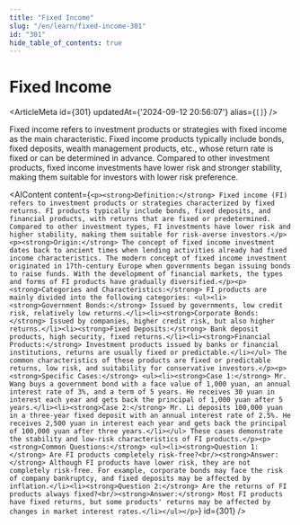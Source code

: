 ```yaml
---
title: "Fixed Income"
slug: "/en/learn/fixed-income-301"
id: "301"
hide_table_of_contents: true
---
```



# Fixed Income

<ArticleMeta id={301} updatedAt={'2024-09-12 20:56:07'} alias={`[]`} />
<div className='border-solid border-b border-t-0 my-4 border-[var(--ifm-color-gray-300)]' />

Fixed income refers to investment products or strategies with fixed income as the main characteristic. Fixed income products typically include bonds, fixed deposits, wealth management products, etc., whose return rate is fixed or can be determined in advance. Compared to other investment products, fixed income investments have lower risk and stronger stability, making them suitable for investors with lower risk preference.

<AIContent content={`<p><strong>Definition:</strong> Fixed income (FI) refers to investment products or strategies characterized by fixed returns. FI products typically include bonds, fixed deposits, and financial products, with returns that are fixed or predetermined. Compared to other investment types, FI investments have lower risk and higher stability, making them suitable for risk-averse investors.</p><p><strong>Origin:</strong> The concept of fixed income investment dates back to ancient times when lending activities already had fixed income characteristics. The modern concept of fixed income investment originated in 17th-century Europe when governments began issuing bonds to raise funds. With the development of financial markets, the types and forms of FI products have gradually diversified.</p><p><strong>Categories and Characteristics:</strong> FI products are mainly divided into the following categories: <ul><li><strong>Government Bonds:</strong> Issued by governments, low credit risk, relatively low returns.</li><li><strong>Corporate Bonds:</strong> Issued by companies, higher credit risk, but also higher returns.</li><li><strong>Fixed Deposits:</strong> Bank deposit products, high security, fixed returns.</li><li><strong>Financial Products:</strong> Investment products issued by banks or financial institutions, returns are usually fixed or predictable.</li></ul> The common characteristics of these products are fixed or predictable returns, low risk, and suitability for conservative investors.</p><p><strong>Specific Cases:</strong> <ul><li><strong>Case 1:</strong> Mr. Wang buys a government bond with a face value of 1,000 yuan, an annual interest rate of 3%, and a term of 5 years. He receives 30 yuan in interest each year and gets back the principal of 1,000 yuan after 5 years.</li><li><strong>Case 2:</strong> Mr. Li deposits 100,000 yuan in a three-year fixed deposit with an annual interest rate of 2.5%. He receives 2,500 yuan in interest each year and gets back the principal of 100,000 yuan after three years.</li></ul> These cases demonstrate the stability and low-risk characteristics of FI products.</p><p><strong>Common Questions:</strong> <ul><li><strong>Question 1:</strong> Are FI products completely risk-free?<br/><strong>Answer:</strong> Although FI products have lower risk, they are not completely risk-free. For example, corporate bonds may face the risk of company bankruptcy, and fixed deposits may be affected by inflation.</li><li><strong>Question 2:</strong> Are the returns of FI products always fixed?<br/><strong>Answer:</strong> Most FI products have fixed returns, but some products' returns may be affected by changes in market interest rates.</li></ul></p>`} id={301} />
